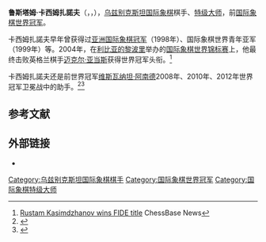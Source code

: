 {{noteTA
|T=zh-hans:鲁斯塔姆·卡瑟姆贾诺夫;zh-hant:魯斯塔姆·卡西姆扎諾夫;
|1=zh-hans:卡瑟姆贾诺夫;zh-hant:卡西姆扎諾夫;
}}
{{Infobox chess player
|name = 鲁斯塔姆·卡西姆扎諾夫
|image = Kasimdhzanov Torino 2006.JPG
|caption = 摄于2006年
|birthname = Rustam Qosimjonov
|country = {{UZB}}
|birth_date = {{Birth date and age|1979|12|5|df=y}}
|birth_place = [[蘇聯|蘇聯]][[塔什干|塔什干]]（現[[烏茲別克|烏茲別克]]）
|death_date = 
|death_place = 
|title = [[国际象棋特级大师|特级大师]]
|worldchampion = 2004–05（[[国际棋联|国际棋联]]）
|rating = 
|peakrating = 2715（2015年5月）
|peakranking = 11（2001年10月）
|FideID = 14200244
}}
{{MedalTableTop}}
{{MedalSport |男子[[国际象棋|国际象棋]]}}
{{MedalCountry|{{UZB}}}}
{{MedalCompetition | [[亚洲运动会|亚洲运动会]]}}
{{MedalGold | [[2010年亚洲运动会|2010年广州]] |[[2010年亚洲运动会国际象棋比赛|男子个人]]}}
{{MedalBottom}}
'''鲁斯塔姆·卡西姆扎諾夫'''（{{lang-uz|Rustam Qosimjonov}}，{{lang-ru|Рустам Касымджанов}}，{{bd|1979年|12月5日}}），[[乌兹别克斯坦|乌兹别克斯坦]][[国际象棋|国际象棋]]棋手、[[国际象棋特级大师|特级大师]]，前[[国际象棋世界冠军|国际象棋世界冠军]]。

卡西姆扎諾夫早年曾获得过[[亚洲国际象棋锦标赛|亚洲国际象棋冠军]]（1998年）、国际象棋世界青年亚军（1999年）等。2004年，在[[利比亚|利比亚]][[的黎波里|的黎波里]]举办的[[国际象棋世界锦标赛|国际象棋世界锦标赛]]上，他最终击败英格兰棋手[[迈克尔·亚当斯_(棋手)|迈克尔·亚当斯]]获得世界冠军头衔。<ref>[http://www.chessbase.com/newsdetail.asp?newsid=1787 Rustam Kasimdzhanov wins FIDE title] ChessBase News</ref>

卡西姆扎諾夫还是前世界冠军[[维斯瓦纳坦·阿南德|维斯瓦纳坦·阿南德]]2008年、2010年、2012年世界冠军卫冕战中的助手。<ref>{{cite web |url=http://www.chessbase.com/newsdetail.asp?newsid=6346 |title=Chess News – Anand in Playchess – the helpers in Sofia |accessdate=2010-05-19 |date=2010-05-19 |publisher=Chessbase}}</ref><ref>{{cite web |url=http://moscow2012.fide.com/en/ |title=WORLD CHESS CHAMPIONSHIP MATCH |publisher=FIDE |date=2012-05-31 |accessdate=2012-06-03 |deadurl=yes |archiveurl=https://web.archive.org/web/20130928013643/http://moscow2012.fide.com/en |archivedate=2013-09-28 }}</ref>

== 参考文献 ==
{{reflist}}

== 外部链接 ==
*{{chessgames player|id=38799}}

{{start box}}
{{succession box 
|before= （创立）
|title=  [[亚洲国际象棋锦标赛|亚洲国际象棋冠军]] 
|years=  1998年
|after=  [[徐俊_(国际象棋棋手)|徐俊]]
}}
{{end box}}

{{chess-bio-stub}}
{{国际象棋世界冠军}}
[[Category:乌兹别克斯坦国际象棋棋手|Category:乌兹别克斯坦国际象棋棋手]]
[[Category:国际象棋世界冠军|Category:国际象棋世界冠军]]
[[Category:国际象棋特级大师|Category:国际象棋特级大师]]